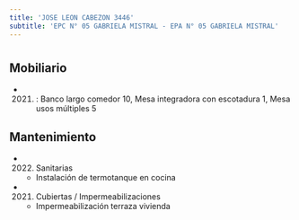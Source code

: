 ```yaml
---
title: 'JOSE LEON CABEZON 3446'
subtitle: 'EPC N° 05 GABRIELA MISTRAL - EPA N° 05 GABRIELA MISTRAL'
---
```


#


## Mobiliario

*  (2021) : Banco largo comedor 10, Mesa integradora con escotadura 1, Mesa usos múltiples 5 





## Mantenimiento

*  (2022) Sanitarias 
    + Instalación de termotanque en cocina

*  (2021) Cubiertas / Impermeabilizaciones 
    + Impermeabilización terraza vivienda



